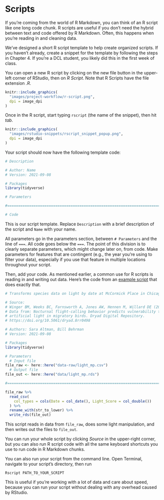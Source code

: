 
# Scripts

If you're coming from the world of R Markdown, you can think of an R script like one long code chunk. R scripts are useful if you don't need the hybrid between text and code offered by R Markdown. Often, this happens when you're reading in and cleaning data. 

We've designed a short R script template to help create organized scripts. If you haven't already, create a snippet for the template by following the steps in Chapter 4. If you're a DCL student, you likely did this in the first week of class. 

You can open a new R script by clicking on the new file button in the upper-left corner of RStudio, then on _R Script_. Note that R Scripts have the file extension _.R_.

```r
knitr::include_graphics(
  "images/project-workflow/r-script.png", 
  dpi = image_dpi
)
```

Once in the R script, start typing `rscript` (the name of the snippet), then hit _tab_. 

```r
knitr::include_graphics(
  "images/rstudio-snippets/rscript_snippet_popup.png", 
  dpi = image_dpi
)
```

Your script should now have the following template code:

```r
# Description

# Author: Name
# Version: 2021-09-08

# Packages
library(tidyverse)

# Parameters

#===============================================================================

# Code

```

This is our script template. Replace `Description` with a brief description of the script and `Name` with your name.

All parameters go in the parameters section, between `# Parameters` and the line of `===`. All code goes below the `===`. The point of this division is to clearly separate parameters, which might change later on, from code. Make parameters for features that are contingent (e.g., the year you're using to filter your data), especially if you use that feature in multiple locations throughout your script. 

Then, add your code. As mentioned earlier, a common use for R scripts is reading in and writing out data. Here's the code from an [example script](https://github.com/dcl-docs/project-example/blob/master/scripts/light_mp.R) that does exactly that.

```r
# Transforms species data on light by date at McCormick Place in Chicago

# Source: 
# Winger BM, Weeks BC, Farnsworth A, Jones AW, Hennen M, Willard DE (2019) 
# Data from: Nocturnal flight-calling behavior predicts vulnerability to 
# artificial light in migratory birds. Dryad Digital Repository. 
# https://doi.org/10.5061/dryad.8rr0498

# Authors: Sara Altman, Bill Behrman
# Version: 2021-09-08

# Packages
library(tidyverse)

# Parameters
  # Input file
file_raw <- here::here("data-raw/light_mp.csv")
  # Output file
file_out <- here::here("data/light_mp.rds")

#===============================================================================

file_raw %>% 
  read_csv(
    col_types = cols(Date = col_date(), Light_Score = col_double())
  ) %>% 
  rename_with(str_to_lower) %>% 
  write_rds(file_out)
```

This script reads in data from `file_raw`, does some light manipulation, and then writes out the files to `file_out`. 

You can run your whole script by clicking _Source_ in the upper-right corner, but you can also run R script code with all the same keyboard shortcuts you use to run code in R Markdown chunks. 

You can also run your script from the command line. Open Terminal, navigate to your script's directory, then run

`Rscript PATH_TO_YOUR_SCRIPT`

This is useful if you're working with a lot of data and care about speed, because you can run your script without dealing with any overhead caused by RStudio.
